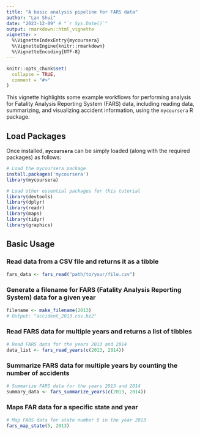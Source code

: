 ```yaml
---
title: "A basic analysis pipeline for FARS data"
author: "Lan Shui"
date: "2023-12-09" # "`r Sys.Date()`"
output: rmarkdown::html_vignette
vignette: >
  %\VignetteIndexEntry{mycoursera}
  %\VignetteEngine{knitr::rmarkdown}
  %\VignetteEncoding{UTF-8}
---
```


```r
knitr::opts_chunk$set(
  collapse = TRUE,
  comment = "#>"
)
```

This vignette highlights some example workflows for performing analysis for Fatality Analysis Reporting System (FARS) data, including reading data, summarizing, and visualizing accident information, using the `mycoursera` R package. 

## Load Packages
Once installed, **`mycoursera`** can be simply loaded (along with the required packages) as follows:
```r
# Load the mycoursera package
install.packages('mycoursera')
library(mycoursera)

# Load other essential packages for this tutorial
library(devtools)
library(dplyr)
library(readr)
library(maps)
library(tidyr)
library(graphics)
```

## Basic Usage
### Read data from a CSV file and returns it as a tibble
```r
fars_data <- fars_read("path/to/your/file.csv")
```

### Generate a filename for FARS (Fatality Analysis Reporting System) data for a given year
```r
filename <- make_filename(2013)
# Output: "accident_2013.csv.bz2"
```

### Read FARS data for multiple years and returns a list of tibbles
```r
# Read FARS data for the years 2013 and 2014
data_list <- fars_read_years(c(2013, 2014))
```

### Summarize FARS data for multiple years by counting the number of accidents
```r
# Summarize FARS data for the years 2013 and 2014
summary_data <- fars_summarize_years(c(2013, 2014))
```

### Maps FAR data for a specific state and year
```r
# Map FARS data for state number 5 in the year 2013
fars_map_state(5, 2013)
```
